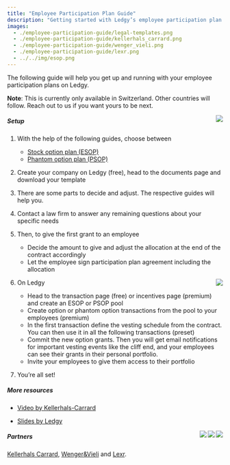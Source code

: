```yaml
---
title: "Employee Participation Plan Guide"
description: "Getting started with Ledgy’s employee participation plan templates"
images:
  - ./employee-participation-guide/legal-templates.png
  - ./employee-participation-guide/kellerhals_carrard.png
  - ./employee-participation-guide/wenger_vieli.png
  - ./employee-participation-guide/lexr.png
  - ../../img/esop.png
---
```


The following guide will help you get up and running with your employee participation plans on Ledgy.

**Note**: This is currently only available in Switzerland. Other countries will follow. Reach out to us if you want yours to be next.

<Img src="legal-templates.png" align="right" size="300" />

##### Setup

1. With the help of the following guides, choose between
    * [Stock option plan (ESOP)](/help/employee-participation-guide/esop)
    * [Phantom option plan (PSOP)](/help/employee-participation-guide/psop)

2. Create your company on Ledgy (free), head to the documents page and download your template

3. There are some parts to decide and adjust. The respective guides will help you.

4. Contact a law firm to answer any remaining questions about your specific needs

5. Then, to give the first grant to an employee
    * Decide the amount to give and adjust the allocation at the end of the contract accordingly
    * Let the employee sign participation plan agreement including the allocation

<Img src="esop.png" align="right" size="300"/>

6. On Ledgy
    * Head to the transaction page (free) or incentives page (premium) and create an ESOP or PSOP pool
    * Create option or phantom option transactions from the pool to your employees (premium)
    * In the first transaction define the vesting schedule from the contract. You can then use it in all the following transactions (preset)
    * Commit the new option grants. Then you will get email notifications for important vesting events like the cliff end, and your employees can see their grants in their personal portfolio.
    * Invite your employees to give them access to their portfolio


7. You’re all set!


##### More resources

- [Video by Kellerhals-Carrard](https://www.youtube.com/watch?v=RBm4oyPy23w&t=8s)

- [Slides by Ledgy](https://docs.google.com/presentation/d/1y_ZH8FBELIdJgwd5FhXFw2Dl6TBLgtLyoICQZJIcXKs/edit#slide=id.g4ab326567f_1_0)

<Img src="lexr.png" size="50" align="right" />

<Img src="wenger_vieli.png" size="50" align="right"  />

<Img src="kellerhals_carrard.png" size="50" align="right" />

##### Partners

[Kellerhals Carrard](https://www.kellerhals-carrard.ch/), [Wenger&Vieli](https://www.wengervieli.ch/) and [Lexr](https://lexr.ch/).
